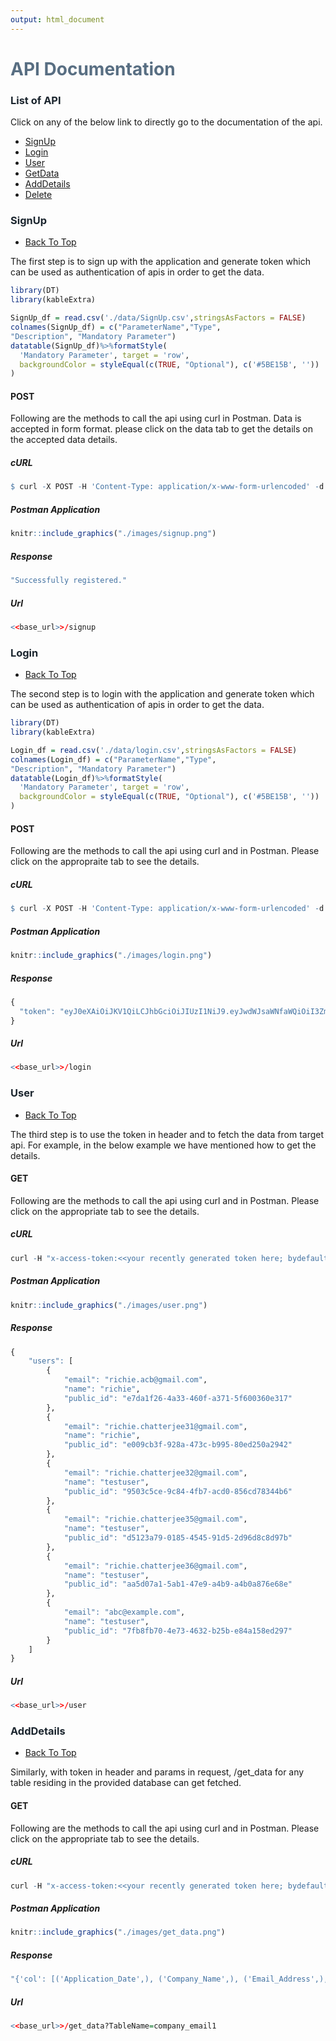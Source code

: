 ```yaml
---
output: html_document
---
```



# <span style="color:#586E82;font:Bembo"> API Documentation </span>

### <span style="color:#1B252E;font:Bembo"> List of API</span> {.tabset.tabset-fade #Go-Back}

Click on any of the below link to directly go to the documentation of the api.

* [SignUp](#SignUp)
* [Login](#Login)
* [User](#User)
* [GetData](#GetData)
* [AddDetails](#AddDetails)
* [Delete](#Delete)


### <span style="color:#1B252E;font:Bembo">SignUp</span> {.tabset.tabset-fade #SignUp}
* [Back To Top](#Go-Back)

The first step is to sign up with the application and generate token which can be used
as authentication of apis in order to get the data.

```r
library(DT)
library(kableExtra)

SignUp_df = read.csv('./data/SignUp.csv',stringsAsFactors = FALSE)
colnames(SignUp_df) = c("ParameterName","Type",    
"Description", "Mandatory Parameter")   
datatable(SignUp_df)%>%formatStyle(
  'Mandatory Parameter', target = 'row',
  backgroundColor = styleEqual(c(TRUE, "Optional"), c('#5BE15B', ''))
)

```

#### POST {.tabset .tabset-fade}
Following are the methods to call the api using curl in Postman. Data is accepted in form format. please click on the data tab to get the details on the accepted data details.

##### cURL
```r

$ curl -X POST -H 'Content-Type: application/x-www-form-urlencoded' -d "name=testuser&email=abc@example.com&password=yourpassword@123" '<<baseurl>>:5001/signup'
```

##### Postman Application
```r

knitr::include_graphics("./images/signup.png")

```


##### Response

```r
"Successfully registered."

```


##### Url
```r
<<base_url>>/signup

```





### <span style="color:#1B252E;font:Bembo">Login</span> {.tabset.tabset-fade #Login}
* [Back To Top](#Go-Back)

The second step is to login with the application and generate token which can be used
as authentication of apis in order to get the data.

```r
library(DT)
library(kableExtra)

Login_df = read.csv('./data/login.csv',stringsAsFactors = FALSE)
colnames(Login_df) = c("ParameterName","Type",    
"Description", "Mandatory Parameter")   
datatable(Login_df)%>%formatStyle(
  'Mandatory Parameter', target = 'row',
  backgroundColor = styleEqual(c(TRUE, "Optional"), c('#5BE15B', ''))
)

```


#### POST {.tabset .tabset-fade}
Following are the methods to call the api using curl and in Postman. Please click on the appropraite tab to see the details.

##### cURL
```r

$ curl -X POST -H 'Content-Type: application/x-www-form-urlencoded' -d "email=abc@example.com&password=yourpassword@123" '<<baseurl>>:5001/login'
```

##### Postman Application
```r

knitr::include_graphics("./images/login.png")

```


##### Response

```r

{
  "token": "eyJ0eXAiOiJKV1QiLCJhbGciOiJIUzI1NiJ9.eyJwdWJsaWNfaWQiOiI3ZmI4ZmI3MC00ZTczLTQ2MzItYjI1Yi1lODRhMTU4ZWQyOTciLCJleHAiOjE2MzQ3MTM3NDB9.MNXiEp5jPekgE9MH8fTXc46_9ydZveLr2YyR--Bo8Us"
}

```


##### Url
```r
<<base_url>>/login

```



### <span style="color:#1B252E;font:Bembo">User</span> {.tabset.tabset-fade #User}
* [Back To Top](#Go-Back)

The third step is to use the token in header and to fetch the data from target api.
For example, in the below example we have mentioned how to get the details.

#### GET {.tabset .tabset-fade}
Following are the methods to call the api using curl and in Postman. Please click on the appropriate tab to see the details.

##### cURL
```r

curl -H "x-access-token:<<your recently generated token here; bydefault it is active only for 30 minutes>>" <base_url>:5001/user

```

##### Postman Application
```r

knitr::include_graphics("./images/user.png")

```


##### Response

```r

{
    "users": [
        {
            "email": "richie.acb@gmail.com",
            "name": "richie",
            "public_id": "e7da1f26-4a33-460f-a371-5f600360e317"
        },
        {
            "email": "richie.chatterjee31@gmail.com",
            "name": "richie",
            "public_id": "e009cb3f-928a-473c-b995-80ed250a2942"
        },
        {
            "email": "richie.chatterjee32@gmail.com",
            "name": "testuser",
            "public_id": "9503c5ce-9c84-4fb7-acd0-856cd78344b6"
        },
        {
            "email": "richie.chatterjee35@gmail.com",
            "name": "testuser",
            "public_id": "d5123a79-0185-4545-91d5-2d96d8c8d97b"
        },
        {
            "email": "richie.chatterjee36@gmail.com",
            "name": "testuser",
            "public_id": "aa5d07a1-5ab1-47e9-a4b9-a4b0a876e68e"
        },
        {
            "email": "abc@example.com",
            "name": "testuser",
            "public_id": "7fb8fb70-4e73-4632-b25b-e84a158ed297"
        }
    ]
}

```


##### Url
```r
<<base_url>>/user

```



### <span style="color:#1B252E;font:Bembo">AddDetails</span> {.tabset.tabset-fade #GetData}
* [Back To Top](#Go-Back)

Similarly, with token in header and params in request, /get_data for any table residing in the provided 
database can get fetched.

#### GET {.tabset .tabset-fade}
Following are the methods to call the api using curl and in Postman. Please click on the appropriate tab to see the details.

##### cURL
```r


curl -H "x-access-token:<<your recently generated token here; bydefault it is active only for 30 minutes>>" http://127.0.0.1:5001/get_data?TableName=company_email1
```

##### Postman Application
```r

knitr::include_graphics("./images/get_data.png")

```


##### Response

```r


"{'col': [('Application_Date',), ('Company_Name',), ('Email_Address',), ('Location',)], 'data': [('Cognizant', 'Bangalore', 'karthick.chinnasamy@careernet.co.in', None), ('GradientM Consulting', 'Hyderabad', 'shilpa@gradientm.com', None), ('Aditech Concsulting', 'Hyderabad', 'priyanka@aditech.net', None), ('Gradient M', 'Hyderabad', 'kavya.reddy@gradientm.com', None), ('Orcapod Consulting', 'Hyderabad'.....}

```


##### Url
```r
<<base_url>>/get_data?TableName=company_email1

```


